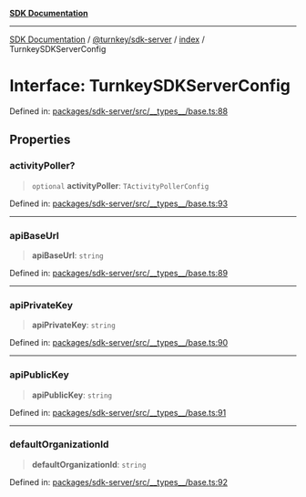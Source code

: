 [**SDK Documentation**](../../../../README.mdx)

***

[SDK Documentation](../../../../packages.mdx) / [@turnkey/sdk-server](../../README.mdx) / [index](../README.mdx) / TurnkeySDKServerConfig

# Interface: TurnkeySDKServerConfig

Defined in: [packages/sdk-server/src/\_\_types\_\_/base.ts:88](https://github.com/tkhq/sdk/blob/fd49bfe86475c8603b3eb385aa101efa36fa32fc/packages/sdk-server/src/__types__/base.ts#L88)

## Properties

### activityPoller?

> `optional` **activityPoller**: `TActivityPollerConfig`

Defined in: [packages/sdk-server/src/\_\_types\_\_/base.ts:93](https://github.com/tkhq/sdk/blob/fd49bfe86475c8603b3eb385aa101efa36fa32fc/packages/sdk-server/src/__types__/base.ts#L93)

***

### apiBaseUrl

> **apiBaseUrl**: `string`

Defined in: [packages/sdk-server/src/\_\_types\_\_/base.ts:89](https://github.com/tkhq/sdk/blob/fd49bfe86475c8603b3eb385aa101efa36fa32fc/packages/sdk-server/src/__types__/base.ts#L89)

***

### apiPrivateKey

> **apiPrivateKey**: `string`

Defined in: [packages/sdk-server/src/\_\_types\_\_/base.ts:90](https://github.com/tkhq/sdk/blob/fd49bfe86475c8603b3eb385aa101efa36fa32fc/packages/sdk-server/src/__types__/base.ts#L90)

***

### apiPublicKey

> **apiPublicKey**: `string`

Defined in: [packages/sdk-server/src/\_\_types\_\_/base.ts:91](https://github.com/tkhq/sdk/blob/fd49bfe86475c8603b3eb385aa101efa36fa32fc/packages/sdk-server/src/__types__/base.ts#L91)

***

### defaultOrganizationId

> **defaultOrganizationId**: `string`

Defined in: [packages/sdk-server/src/\_\_types\_\_/base.ts:92](https://github.com/tkhq/sdk/blob/fd49bfe86475c8603b3eb385aa101efa36fa32fc/packages/sdk-server/src/__types__/base.ts#L92)
